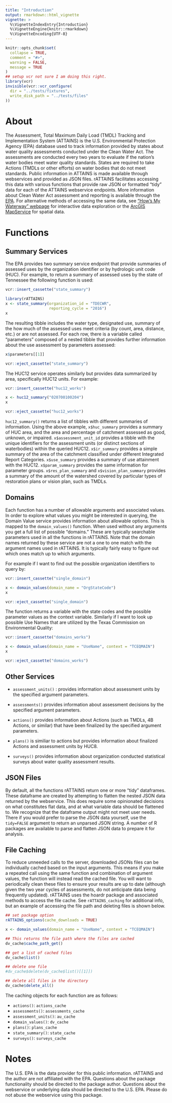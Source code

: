```yaml
---
title: "Introduction"
output: rmarkdown::html_vignette
vignette: >
  %\VignetteIndexEntry{Introduction}
  %\VignetteEngine{knitr::rmarkdown}
  %\VignetteEncoding{UTF-8}
---
```


```r
knitr::opts_chunk$set(
  collapse = TRUE,
  comment = "#>",
  warning = FALSE,
  message = TRUE
)
## setup vcr not sure I am doing this right.
library(vcr)
invisible(vcr::vcr_configure(
  dir = "../tests/fixtures",
  write_disk_path = "../tests/files"
))

```



# About

The Assessment, Total Maximum Daily Load (TMDL) Tracking and Implementation System (ATTAINS) is the U.S. Environmental Protection Agency (EPA) database used to track information provided by states about water quality assessments conducted under the Clean Water Act. The assessments are conducted every two years to evaluate if the nation's water bodies meet water quality standards. States are required to take Actions (TMDLs or other efforts) on water bodies that do not meet standards. Public information in ATTAINS is made available through webservices and provided as JSON files. rATTAINS facilitates accessing this data with various functions that provide raw JSON or formatted "tidy" data for each of the ATTAINS webservice endpoints. More information about Clean Water Act assessment and reporting is available through the [EPA](https://www.epa.gov/waterdata/attains-program-information). For alternative methods of accessing the same data, see ["How's My Waterway" webpage](https://mywaterway.epa.gov/) for interactive data exploration or the [ArcGIS MapService](https://gispub.epa.gov/arcgis/rest/services/OW/ATTAINS_Assessment/MapServer) for spatial data.

# Functions

## Summary Services

The EPA provides two summary service endpoint that provide summaries of assessed uses by the organization identifier or by hydrologic unit code (HUC). For example, to return a summary of assessed uses by the state of Tennessee the following function is used:
```r
vcr::insert_cassette("state_summary")
```

```r
library(rATTAINS)
x <- state_summary(organization_id = "TDECWR",
                   reporting_cycle = "2016")
x
```

The resulting tibble includes the water type, designated use, summary of the how much of the assessed uses meet criteria (by count, area, distance, etc.) or are not assessed. For each row, there is a variable called "parameters" composed of a nested tibble that provides further information about the use assessment by parameters assessed:

```r
x$parameters[[1]]
```

```r
vcr::eject_cassette("state_summary")
```

The HUC12 service operates similarly but provides data summarized by area, specifically HUC12 units. For example:

```r
vcr::insert_cassette("huc12_works")
```

```r
x <- huc12_summary("020700100204")
x
```

```r
vcr::eject_cassette("huc12_works")
```

`huc12_summary()` returns a list of tibbles with different summaries of information. Using the above example, `x$huc_summary` provides a summary of HUC area, and the area and percentage of catchment assessed as good, unknown, or impaired. `x$assessment_unit_id` provides a tibble with the unique identifiers for the assessment units (or distinct sections of waterbodies) within the queried HUC12. `x$ir_summary` provides a simple summary of the area of the catchment classified under different Integrated Report Categories. `x$use_summary` provides a summary of use attainment with the HUC12. `x$param_summary` provides the same information for parameter groups. `x$res_plan_summary` and `x$vision_plan_summary` provides a summary of the amount of the watershed covered by particular types of restoration plans or vision plan, such as TMDLs. 

## Domains

Each function has a number of allowable arguments and associated values. In order to explore what values you might be interested in querying, the Domain Value service provides information about allowable options. This is mapped to the `domain_values()` function. When used without any arguments you get a full list of possible "domains." These are typically searchable parameters used in all the functions in rATTAINS. Note that the domain names returned by these service are not a one to one match with the argument names used in rATTAINS. It is typically fairly easy to figure out which ones match up to which arguments.

For example if I want to find out the possible organization identifiers to query by:

```r
vcr::insert_cassette("single_domain")
```

```r
x <- domain_values(domain_name = "OrgStateCode")
x
```

```r
vcr::eject_cassette("single_domain")
```

The function returns a variable with the state codes and the possible parameter values as the context variable. Similarly if I want to look up possible Use Names that are utilized by the Texas Commission on Environmental Quality:

```r
vcr::insert_cassette("domains_works")
```

```r
x <- domain_values(domain_name = "UseName", context = "TCEQMAIN")
x

```

```r
vcr::eject_cassette("domains_works")
```

## Other Services

 - `assessment_units()` : provides information about assessment units by the specified argument parameters. 
 
 - `assessments()` provides information about assessment decisions by the specified argument parameters.
 
 - `actions()` provides information about Actions (such as TMDLs, 4B Actions, or similar) that have been finalized by the specified argument parameters. 
 
 - `plans()` is similiar to actions but provides information about finalized Actions and assessment units by HUC8. 
 
 - `surveys()` provides information about organization conducted statistical surveys about water quality assessment results.
 
## JSON Files

By default, all the functions rATTAINS return one or more "tidy" dataframes. These dataframe are created by attempting to flatten the nested JSON data returned by the webservice. This does require some opinionated decisions on what constitutes flat data, and at what variable data should be flattened to. We recognize that the dataframe output might not meet user needs. There if you would prefer to parse the JSON data yourself, use the `tidy=FALSE` argument to return an unparsed JSON string. A number of R packages are available to parse and flatten JSON data to prepare it for analysis.

## File Caching
 
To reduce unneeded calls to the server, downloaded JSONs files can be individually cached based on the input arguments. This means if you make a repeated call using the same function and combination of argument values, the function will instead read the cached file. You will want to periodically clean these files to ensure your results are up to date (although given the two year cycles of assessments, do not anticipate data being frequently updated). rATTAINS uses the hoardr package and associated methods to access the file cache. See `rATTAINS_caching` for additional info, but an example of accessing the file path and deleting files is shown below.

```r
## set package option
rATTAINS_options(cache_downloads = TRUE)

x <- domain_values(domain_name = "UseName", context = "TCEQMAIN")

## This returns the file path where the files are cached
dv_cache$cache_path_get()

## get a list of cached files
dv_cache$list()

## delete one file
#dv_cache$delete(dv_cache$list()[[1]])

## delete all files in the directory
dv_cache$delete_all()
```
 


The caching objects for each function are as follows:

 - `actions()`: `actions_cache`
 - `assessments()`: `assessments_cache`
 - `assessment_units()`: `au_cache`
 - `domain_values()`: `dv_cache`
 - `plans()`: `plans_cache`
 - `state_summary()`: `state_cache`
 - `surveys()`: `surveys_cache`
 
# Notes

The U.S. EPA is the data provider for this public information. rATTAINS and the author are not affiliated with the EPA. Questions about the package functionality should be directed to the package author. Questions about the webservice or underlying data should be directed to the U.S. EPA.  Please do not abuse the webservice using this package. 



